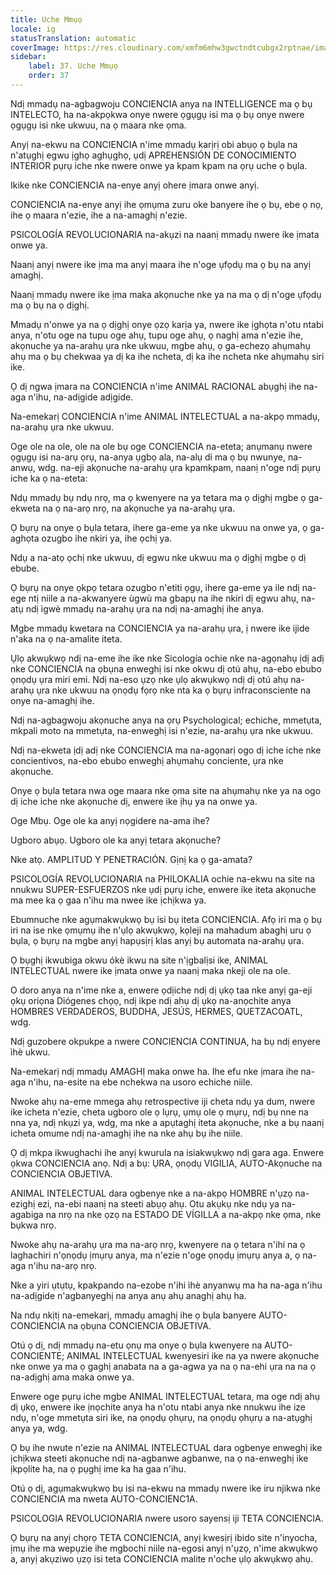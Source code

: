 ```yaml
---
title: Uche Mmụọ
locale: ig
statusTranslation: automatic
coverImage: https://res.cloudinary.com/xmfm6mhw3gwctndtcubgx2rptnae/image/upload/v1740337243/small_cover_educacion_fundamental_a051170f1c.webp
sidebar:
    label: 37. Uche Mmụọ
    order: 37
---
```

Ndị mmadụ na-agbagwoju CONCIENCIA anya na INTELLIGENCE ma ọ bụ INTELECTO, ha na-akpọkwa onye nwere ọgụgụ isi ma ọ bụ onye nwere ọgụgụ isi nke ukwuu, na ọ maara nke ọma.

Anyị na-ekwu na CONCIENCIA n'ime mmadụ karịrị obi abụọ ọ bụla na n'atụghị egwu ịghọ aghụghọ, ụdị APREHENSIÓN DE CONOCIMIENTO INTERIOR pụrụ iche nke nwere onwe ya kpam kpam na ọrụ uche ọ bụla.

Ikike nke CONCIENCIA na-enye anyị ohere ịmara onwe anyị.

CONCIENCIA na-enye anyị ihe ọmụma zuru oke banyere ihe ọ bụ, ebe ọ nọ, ihe ọ maara n'ezie, ihe a na-amaghị n'ezie.

PSICOLOGÍA REVOLUCIONARIA na-akụzi na naanị mmadụ nwere ike ịmata onwe ya.

Naanị anyị nwere ike ịma ma anyị maara ihe n'oge ụfọdụ ma ọ bụ na anyị amaghị.

Naanị mmadụ nwere ike ịma maka akọnuche nke ya na ma ọ dị n'oge ụfọdụ ma ọ bụ na ọ dịghị.

Mmadụ n'onwe ya na ọ dịghị onye ọzọ karịa ya, nwere ike ịghọta n'otu ntabi anya, n'otu oge na tupu oge ahụ, tupu oge ahụ, ọ naghị ama n'ezie ihe, akọnuche ya na-arahụ ụra nke ukwuu, mgbe ahụ, ọ ga-echezọ ahụmahụ ahụ ma ọ bụ chekwaa ya dị ka ihe ncheta, dị ka ihe ncheta nke ahụmahụ siri ike.

Ọ dị ngwa ịmara na CONCIENCIA n'ime ANIMAL RACIONAL abụghị ihe na-aga n'ihu, na-adịgide adịgide.

Na-emekarị CONCIENCIA n'ime ANIMAL INTELECTUAL a na-akpọ mmadụ, na-arahụ ụra nke ukwuu.

Oge ole na ole, ole na ole bụ oge CONCIENCIA na-eteta; anụmanụ nwere ọgụgụ isi na-arụ ọrụ, na-anya ụgbọ ala, na-alụ di ma ọ bụ nwunye, na-anwụ, wdg. na-eji akọnuche na-arahụ ụra kpamkpam, naanị n'oge ndị pụrụ iche ka ọ na-eteta:

Ndụ mmadụ bụ ndụ nrọ, ma ọ kwenyere na ya tetara ma ọ dịghị mgbe ọ ga-ekweta na ọ na-arọ nrọ, na akọnuche ya na-arahụ ụra.

Ọ bụrụ na onye ọ bụla tetara, ihere ga-eme ya nke ukwuu na onwe ya, ọ ga-aghọta ozugbo ihe nkiri ya, ihe ọchị ya.

Ndụ a na-atọ ọchị nke ukwuu, dị egwu nke ukwuu ma ọ dịghị mgbe ọ dị ebube.

Ọ bụrụ na onye ọkpọ tetara ozugbo n'etiti ọgụ, ihere ga-eme ya ile ndị na-ege ntị niile a na-akwanyere ùgwù ma gbapụ na ihe nkiri dị egwu ahụ, na-atụ ndị ìgwè mmadụ na-arahụ ụra na ndị na-amaghị ihe anya.

Mgbe mmadụ kwetara na CONCIENCIA ya na-arahụ ụra, ị nwere ike ijide n'aka na ọ na-amalite iteta.

Ụlọ akwụkwọ ndị na-eme ihe ike nke Sicología ochie nke na-agọnahụ ịdị adị nke CONCIENCIA na ọbụna enweghị isi nke okwu dị otú ahụ, na-ebo ebubo ọnọdụ ụra miri emi. Ndị na-eso ụzọ nke ụlọ akwụkwọ ndị dị otú ahụ na-arahụ ụra nke ukwuu na ọnọdụ fọrọ nke nta ka ọ bụrụ infraconsciente na onye na-amaghị ihe.

Ndị na-agbagwoju akọnuche anya na ọrụ Psychological; echiche, mmetụta, mkpali moto na mmetụta, na-enweghị isi n'ezie, na-arahụ ụra nke ukwuu.

Ndị na-ekweta ịdị adị nke CONCIENCIA ma na-agọnarị ogo dị iche iche nke concientivos, na-ebo ebubo enweghị ahụmahụ conciente, ụra nke akọnuche.

Onye ọ bụla tetara nwa oge maara nke ọma site na ahụmahụ nke ya na ogo dị iche iche nke akọnuche dị, enwere ike ịhụ ya na onwe ya.

Oge Mbụ. Oge ole ka anyị nọgidere na-ama ihe?

Ugboro abụọ. Ugboro ole ka anyị tetara akọnuche?

Nke atọ. AMPLITUD Y PENETRACIÓN. Gịnị ka ọ ga-amata?

PSICOLOGÍA REVOLUCIONARIA na PHILOKALIA ochie na-ekwu na site na nnukwu SUPER-ESFUERZOS nke ụdị pụrụ iche, enwere ike iteta akọnuche ma mee ka ọ gaa n'ihu ma nwee ike ịchịkwa ya.

Ebumnuche nke agụmakwụkwọ bụ isi bụ iteta CONCIENCIA. Afọ iri ma ọ bụ iri na ise nke ọmụmụ ihe n'ụlọ akwụkwọ, kọleji na mahadum abaghị uru ọ bụla, ọ bụrụ na mgbe anyị hapụsịrị klas anyị bụ automata na-arahụ ụra.

Ọ bụghị ikwubiga okwu ókè ikwu na site n'ịgbalịsi ike, ANIMAL INTELECTUAL nwere ike ịmata onwe ya naanị maka nkeji ole na ole.

O doro anya na n'ime nke a, enwere ọdịiche ndị dị ụkọ taa nke anyị ga-eji ọkụ oriọna Diógenes chọọ, ndị ikpe ndị ahụ dị ụkọ na-anọchite anya HOMBRES VERDADEROS, BUDDHA, JESÚS, HERMES, QUETZACOATL, wdg.

Ndị guzobere okpukpe a nwere CONCIENCIA CONTINUA, ha bụ ndị enyere ìhè ukwu.

Na-emekarị ndị mmadụ AMAGHỊ maka onwe ha. Ihe efu nke ịmara ihe na-aga n'ihu, na-esite na ebe nchekwa na usoro echiche niile.

Nwoke ahụ na-eme mmega ahụ retrospective iji cheta ndụ ya dum, nwere ike icheta n'ezie, cheta ugboro ole ọ lụrụ, ụmụ ole ọ mụrụ, ndị bụ nne na nna ya, ndị nkụzi ya, wdg, ma nke a apụtaghị iteta akọnuche, nke a bụ naanị icheta omume ndị na-amaghị ihe na nke ahụ bụ ihe niile.

Ọ dị mkpa ikwughachi ihe anyị kwurula na isiakwụkwọ ndị gara aga. Enwere ọkwa CONCIENCIA anọ. Ndị a bụ: ỤRA, ọnọdụ VIGILIA, AUTO-Akọnuche na CONCIENCIA OBJETIVA.

ANIMAL INTELECTUAL dara ogbenye nke a na-akpọ HOMBRE n'ụzọ na-ezighị ezi, na-ebi naanị na steeti abụọ ahụ. Otu akụkụ nke ndụ ya na-agabiga na nrọ na nke ọzọ na ESTADO DE VÍGILLA a na-akpọ nke ọma, nke bụkwa nrọ.

Nwoke ahụ na-arahụ ụra ma na-arọ nrọ, kwenyere na ọ tetara n'ihi na ọ laghachiri n'ọnọdụ ịmụrụ anya, ma n'ezie n'oge ọnọdụ ịmụrụ anya a, ọ na-aga n'ihu na-arọ nrọ.

Nke a yiri ụtụtụ, kpakpando na-ezobe n'ihi ìhè anyanwụ ma ha na-aga n'ihu na-adịgide n'agbanyeghị na anya anụ ahụ anaghị ahụ ha.

Na ndụ nkịtị na-emekarị, mmadụ amaghị ihe ọ bụla banyere AUTO-CONCIENCIA na ọbụna CONCIENCIA OBJETIVA.

Otú ọ dị, ndị mmadụ na-etu ọnụ ma onye ọ bụla kwenyere na AUTO-CONCIENTE; ANIMAL INTELECTUAL kwenyesiri ike na ya nwere akọnuche nke onwe ya ma ọ gaghị anabata na a ga-agwa ya na ọ na-ehi ụra na na ọ na-adịghị ama maka onwe ya.

Enwere oge pụrụ iche mgbe ANIMAL INTELECTUAL tetara, ma oge ndị ahụ dị ụkọ, enwere ike ịnọchite anya ha n'otu ntabi anya nke nnukwu ihe ize ndụ, n'oge mmetụta siri ike, na ọnọdụ ọhụrụ, na ọnọdụ ọhụrụ a na-atụghị anya ya, wdg.

Ọ bụ ihe nwute n'ezie na ANIMAL INTELECTUAL dara ogbenye enweghị ike ịchịkwa steeti akọnuche ndị na-agbanwe agbanwe, na ọ na-enweghị ike ịkpọlite ha, na ọ pụghị ime ka ha gaa n'ihu.

Otú ọ dị, agụmakwụkwọ bụ isi na-ekwu na mmadụ nwere ike iru njikwa nke CONCIENCIA ma nweta AUTO-CONCIENC1A.

PSICOLOGIA REVOLUCIONARIA nwere usoro sayensị iji TETA CONCIENCIA.

Ọ bụrụ na anyị chọrọ TETA CONCIENCIA, anyị kwesịrị ibido site n'inyocha, ịmụ ihe ma wepụzie ihe mgbochi niile na-egosi anyị n'ụzọ, n'ime akwụkwọ a, anyị akụziwo ụzọ isi teta CONCIENCIA malite n'oche ụlọ akwụkwọ ahụ.

